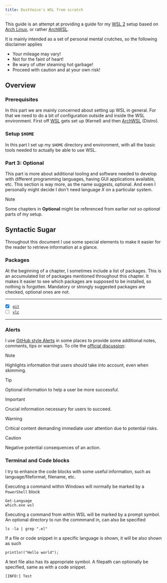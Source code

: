 ```yaml
---
title: DustVoice's WSL from scratch
---
```



This guide is an attempt at providing a guide for my [WSL 2](https://learn.microsoft.com/en-us/windows/wsl/install) setup based on [Arch Linux](https://archlinux.org), or rather [ArchWSL](https://github.com/yuk7/ArchWSL).

It is mainly intended as a set of personal mental crutches, so the following disclaimer applies

<Aside type="caution">

- Your mileage may vary!
- Not for the faint of heart!
- Be wary of utter steaming hot garbage!
- Proceed with caution and at your own risk!

</Aside>

## Overview

### Prerequisites

In this part we are mainly concerned about setting up WSL in general.
For that we need to do a bit of configuration outside and inside the WSL environment.
First off [WSL](./wsl/README.md) gets set up (Kernel) and then [ArchWSL](./archwsl/README.md) (Distro).

### Setup `$HOME`

In this part I set up my `$HOME` directory and environment,
with all the basic tools needed to actually be able to use WSL.

### Part 3: Optional

This part is more about additional tooling and software needed to develop with different
programming languages, having GUI applications available, etc.
This section is way more, as the name suggests, optional.
And even I personally might decide I don't need language _X_ on a particular system.

> [!NOTE]
> Some chapters in **Optional** might be referenced from earlier _not so optional_ parts of my setup.

## Syntactic Sugar

Throughout this document I use some special elements to make it easier for the reader to retrieve information at a glance.

### Packages

At the beginning of a chapter, I sometimes include a list of packages.
This is an accumulated list of packages mentioned throughout this chapter.
It makes it easier to see which packages are supposed to be installed, so nothing is forgotten.
Mandatory or strongly suggested packages are checked, optional ones are not.

---

- [x] [`git`](https://archlinux.org/packages/extra/x86_64/git/)
- [ ] [`vlc`](https://archlinux.org/packages/extra/x86_64/vlc/)

---

### Alerts

I use [GitHub style Alerts](https://github.blog/changelog/2023-12-14-new-markdown-extension-alerts-provide-distinctive-styling-for-significant-content/)
in some places to provide some additional notes, comments, tips or warnings.
To cite the [official discussion](https://github.com/orgs/community/discussions/16925):

> [!NOTE]  
> Highlights information that users should take into account, even when skimming.

> [!TIP]
> Optional information to help a user be more successful.

> [!IMPORTANT]  
> Crucial information necessary for users to succeed.

> [!WARNING]  
> Critical content demanding immediate user attention due to potential risks.

> [!CAUTION]
> Negative potential consequences of an action.

### Terminal and Code blocks

I try to enhance the code blocks with some useful information, such as language/fileformat, filename, etc.

Executing a command within Windows will normally be marked by a `PowerShell` block

```powershell,lang=PowerShell,icon=.devicon-powershell-plain
Get-Language
which.exe wsl
```

Executing a command from within WSL will be marked by a prompt symbol.
An optional directory to run the commmand in, can also be specified

```bash,nolang,icon=.fa.fa-terminal,filepath=~/dotfiles
ls -la | grep ".el"
```

If a file or code snippet in a specific language is shown, it will be also shown as such

```rust,lang=Rust,icon=.devicon-rust-original
println!("Hello world");
```

A text file also has its appropriate symbol.
A filepath can optionally be specified, same as with a code snippet.

```txt,nolang,icon=.fa.fa-file-text-o,filepath=~/log.txt
[INFO:] Test
```
